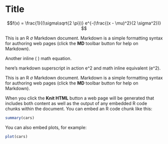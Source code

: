 Title
========================================================

$$f(x) = \frac{1}{(\sigma\sqrt{2 \pi})} e^{-(\frac{(x - \mu)^2}{2 \sigma^2})} $$

This is an R $\sigma
$ Markdown document. Markdown is a simple formatting syntax for authoring web pages (click the **MD** toolbar button for help on Markdown).

Another inline \( \sigma\sqrt{2 \pi} \) math equation.

here's markdown superscript in action e^2 and math inline equivalent \(e^2\).

This is an R $\sigma$ Markdown document. Markdown is a simple formatting syntax for authoring web pages (click the **MD** toolbar button for help on Markdown).

When you click the **Knit HTML** button a web page will be generated that includes both content as well as the output of any embedded R code chunks within the document. You can embed an R code chunk like this:

```r
summary(cars)
```

You can also embed plots, for example:

```r
plot(cars)
```

